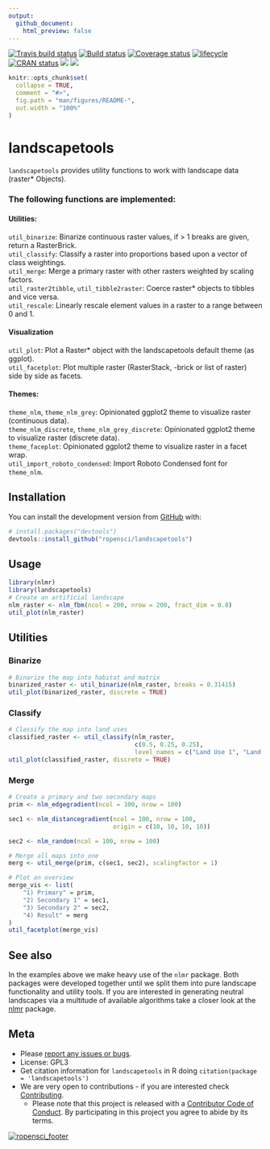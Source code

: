 ```yaml
---
output:
  github_document:
    html_preview: false
---
```

[![Travis build status](https://travis-ci.org/ropensci/landscapetools.svg?branch=master)](https://travis-ci.org/ropensci/landscapetools)
[![Build status](https://ci.appveyor.com/api/projects/status/aehfkxfb5r4vjlm9?svg=true)](https://ci.appveyor.com/project/ropensci/landscapetools)
[![Coverage status](https://codecov.io/gh/ropensci/landscapetools/branch/master/graph/badge.svg)](https://codecov.io/github/ropensci/landscapetools?branch=master)
[![lifecycle](https://img.shields.io/badge/lifecycle-stable-brightgreen.svg)](https://www.tidyverse.org/lifecycle/#stable)
[![CRAN status](https://www.r-pkg.org/badges/version/landscapetools)](https://cran.r-project.org/package=landscapetools)
[![](http://cranlogs.r-pkg.org/badges/grand-total/landscapetools)](http://cran.rstudio.com/web/packages/landscapetools/index.html)
[![](https://badges.ropensci.org/188_status.svg)](https://github.com/ropensci/onboarding/issues/188)

<!-- README.md is generated from README.Rmd. Please edit that file -->

```r
knitr::opts_chunk$set(
  collapse = TRUE,
  comment = "#>",
  fig.path = "man/figures/README-",
  out.width = "100%"
)
```
# landscapetools

`landscapetools` provides utility functions to work with landscape data (raster* 
Objects). 


### The following functions are implemented:

#### Utilities:

`util_binarize`: Binarize continuous raster values, if > 1 breaks are given, return a RasterBrick.<br/>
`util_classify`: Classify a raster into proportions based upon a vector of class weightings.<br/>
`util_merge`: Merge a primary raster with other rasters weighted by scaling factors.<br/>
`util_raster2tibble`, `util_tibble2raster`: Coerce raster* objects to tibbles and vice versa.<br/>
`util_rescale`: Linearly rescale element values in a raster to a range between 0 and 1.<br/>

#### Visualization

`util_plot`: Plot a Raster* object with the landscapetools default theme (as ggplot).<br/>
`util_facetplot`: Plot multiple raster (RasterStack, -brick or list of raster) side by side as facets.<br/>

#### Themes:

`theme_nlm`, `theme_nlm_grey`: Opinionated ggplot2 theme to visualize raster (continuous data).<br/>
`theme_nlm_discrete`, `theme_nlm_grey_discrete`: Opinionated ggplot2 theme to visualize raster (discrete data).<br/>
`theme_faceplot`: Opinionated ggplot2 theme to visualize raster in a facet wrap.<br/>
`util_import_roboto_condensed`: Import Roboto Condensed font for `theme_nlm`.<br/>

## Installation

You can install the development version from [GitHub](https://github.com/) with:

``` r
# install.packages("devtools")
devtools::install_github("ropensci/landscapetools")
```

## Usage

```r
library(nlmr)
library(landscapetools)
# Create an artificial landscape
nlm_raster <- nlm_fbm(ncol = 200, nrow = 200, fract_dim = 0.8)
util_plot(nlm_raster)
```


## Utilities

### Binarize

```r
# Binarize the map into habitat and matrix
binarized_raster <- util_binarize(nlm_raster, breaks = 0.31415)
util_plot(binarized_raster, discrete = TRUE)
```

### Classify

```r
# Classify the map into land uses
classified_raster <- util_classify(nlm_raster,
                                   c(0.5, 0.25, 0.25),
                                   level_names = c("Land Use 1", "Land Use 2", "Land Use 3"))
util_plot(classified_raster, discrete = TRUE)
```

### Merge

```r
# Create a primary and two secondary maps
prim <- nlm_edgegradient(ncol = 100, nrow = 100)

sec1 <- nlm_distancegradient(ncol = 100, nrow = 100,
                             origin = c(10, 10, 10, 10))

sec2 <- nlm_random(ncol = 100, nrow = 100)

# Merge all maps into one
merg <- util_merge(prim, c(sec1, sec2), scalingfactor = 1)

# Plot an overview
merge_vis <- list(
    "1) Primary" = prim,
    "2) Secondary 1" = sec1,
    "3) Secondary 2" = sec2,
    "4) Result" = merg
)
util_facetplot(merge_vis)
```

## See also

In the examples above we make heavy use of the `nlmr` package.
Both packages were developed together until we split them into pure landscape functionality and utility tools.
If you are interested in generating neutral landscapes via a multitude of available algorithms take a closer look at the [nlmr](https://github.com/ropensci/nlmr/) package.

## Meta

* Please [report any issues or bugs](https://github.com/ropensci/landscapetools/issues/new/).
* License: GPL3
* Get citation information for `landscapetools` in R doing `citation(package = 'landscapetools')`
* We are very open to contributions - if you are interested check [Contributing](CONTRIBUTING.md).
    * Please note that this project is released with a [Contributor Code of Conduct](CODE_OF_CONDUCT.md). By participating in this project you agree to abide by its terms.

[![ropensci_footer](https://ropensci.org/public_images/github_footer.png)](http://ropensci.org)
